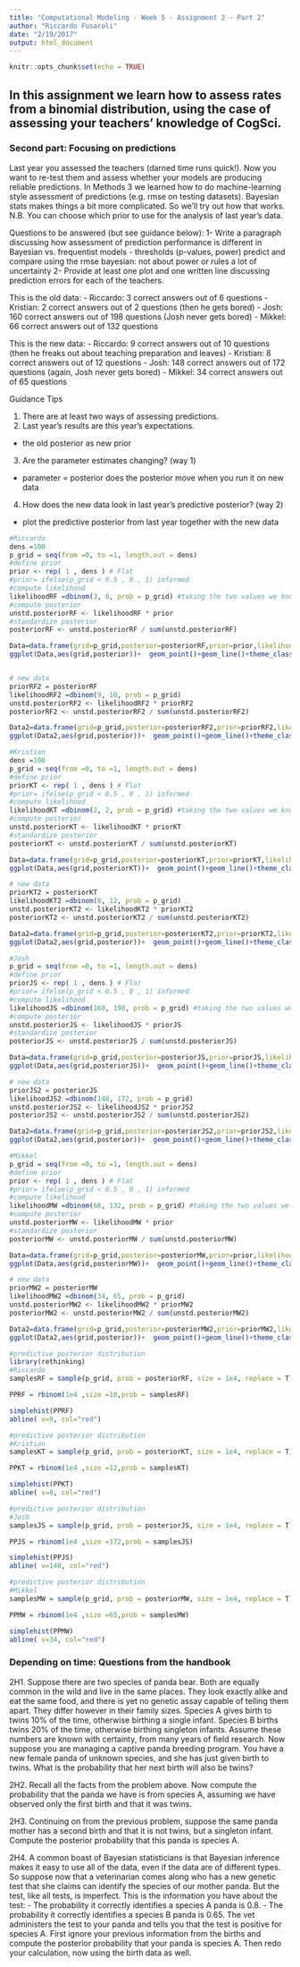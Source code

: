 ```yaml
---
title: "Computational Modeling - Week 5 - Assignment 2 - Part 2"
author: "Riccardo Fusaroli"
date: "2/19/2017"
output: html_document
---
```


```r
knitr::opts_chunk$set(echo = TRUE)
```

## In this assignment we learn how to assess rates from a binomial distribution, using the case of assessing your teachers' knowledge of CogSci.

### Second part: Focusing on predictions

Last year you assessed the teachers (darned time runs quick!). Now you want to re-test them and assess whether your models are producing reliable predictions. In Methods 3 we learned how to do machine-learning style assessment of predictions (e.g. rmse on testing datasets). Bayesian stats makes things a bit more complicated. So we'll try out how that works. N.B. You can choose which prior to use for the analysis of last year's data.

Questions to be answered (but see guidance below):
1- Write a paragraph discussing how assessment of prediction performance is different in Bayesian vs. frequentist models
- thresholds (p-values, power)
predict and compare using the rmse
bayesian:
not about power or rules
a lot of uncertainty
2- Provide at least one plot and one written line discussing prediction errors for each of the teachers.

This is the old data:
- Riccardo: 3 correct answers out of 6 questions
- Kristian: 2 correct answers out of 2 questions (then he gets bored)
- Josh: 160 correct answers out of 198 questions (Josh never gets bored)
- Mikkel: 66 correct answers out of 132 questions

This is the new data:
- Riccardo: 9 correct answers out of 10 questions (then he freaks out about teaching preparation and leaves)
- Kristian: 8 correct answers out of 12 questions
- Josh: 148 correct answers out of 172 questions (again, Josh never gets bored)
- Mikkel: 34 correct answers out of 65 questions

Guidance Tips

1. There are at least two ways of assessing predictions.
2. Last year's results are this year's expectations.
  - the old posterior as new prior
3. Are the parameter estimates changing? (way 1)
  - parameter = posterior
  does the posterior move when you run it on new data
4. How does the new data look in last year's predictive posterior? (way 2)
  - plot the predictive posterior from last year together with the new data

```r

#Riccardo
dens =100
p_grid = seq(from =0, to =1, length.out = dens)
#define prior
prior <- rep( 1 , dens ) # Flat
#prior= ifelse(p_grid < 0.5 , 0 , 1) informed
#compute likelihood
likelihoodRF =dbinom(3, 6, prob = p_grid) #taking the two values we know 0/1
#compute posterior
unstd.posteriorRF <- likelihoodRF * prior
#standardize posterior
posteriorRF <- unstd.posteriorRF / sum(unstd.posteriorRF)

Data=data.frame(grid=p_grid,posterior=posteriorRF,prior=prior,likelihood=likelihoodRF)
ggplot(Data,aes(grid,posterior))+  geom_point()+geom_line()+theme_classic()+  geom_line(aes(grid,prior/dens),color='red')+  xlab("probability of correct")+ ylab("posterior probability")


# new data
priorRF2 = posteriorRF
likelihoodRF2 =dbinom(9, 10, prob = p_grid)
unstd.posteriorRF2 <- likelihoodRF2 * priorRF2
posteriorRF2 <- unstd.posteriorRF2 / sum(unstd.posteriorRF2)

Data2=data.frame(grid=p_grid,posterior=posteriorRF2,prior=priorRF2,likelihood=likelihoodRF2)
ggplot(Data2,aes(grid,posterior))+  geom_point()+geom_line()+theme_classic()+  geom_line(aes(grid,prior),color='red')+  xlab("probability of correct")+ ylab("posterior probability")
```



```r
#Kristian
dens =100
p_grid = seq(from =0, to =1, length.out = dens)
#define prior
priorKT <- rep( 1 , dens ) # Flat
#prior= ifelse(p_grid < 0.5 , 0 , 1) informed
#compute likelihood
likelihoodKT =dbinom(2, 2, prob = p_grid) #taking the two values we know 0/1
#compute posterior
unstd.posteriorKT <- likelihoodKT * priorKT
#standardize posterior
posteriorKT <- unstd.posteriorKT / sum(unstd.posteriorKT)

Data=data.frame(grid=p_grid,posterior=posteriorKT,prior=priorKT,likelihood=likelihoodKT)
ggplot(Data,aes(grid,posteriorKT))+  geom_point()+geom_line()+theme_classic()+  geom_line(aes(grid,prior/dens),color='red')+  xlab("probability of correct")+ ylab("posterior probability")

# new data
priorKT2 = posteriorKT
likelihoodKT2 =dbinom(8, 12, prob = p_grid)
unstd.posteriorKT2 <- likelihoodKT2 * priorKT2
posteriorKT2 <- unstd.posteriorKT2 / sum(unstd.posteriorKT2)

Data2=data.frame(grid=p_grid,posterior=posteriorKT2,prior=priorKT2,likelihood=likelihoodKT2)
ggplot(Data2,aes(grid,posterior))+  geom_point()+geom_line()+theme_classic()+  geom_line(aes(grid,prior),color='red')+  xlab("probability of correct")+ ylab("posterior probability")


```

```r
#Josh
p_grid = seq(from =0, to =1, length.out = dens)
#define prior
priorJS <- rep( 1 , dens ) # Flat
#prior= ifelse(p_grid < 0.5 , 0 , 1) informed
#compute likelihood
likelihoodJS =dbinom(160, 198, prob = p_grid) #taking the two values we know 0/1
#compute posterior
unstd.posteriorJS <- likelihoodJS * priorJS
#standardize posterior
posteriorJS <- unstd.posteriorJS / sum(unstd.posteriorJS)

Data=data.frame(grid=p_grid,posterior=posteriorJS,prior=priorJS,likelihood=likelihoodJS)
ggplot(Data,aes(grid,posteriorJS))+  geom_point()+geom_line()+theme_classic()+  geom_line(aes(grid,prior/dens),color='red')+  xlab("probability of correct")+ ylab("posterior probability")

# new data
priorJS2 = posteriorJS
likelihoodJS2 =dbinom(148, 172, prob = p_grid)
unstd.posteriorJS2 <- likelihoodJS2 * priorJS2
posteriorJS2 <- unstd.posteriorJS2 / sum(unstd.posteriorJS2)

Data2=data.frame(grid=p_grid,posterior=posteriorJS2,prior=priorJS2,likelihood=likelihoodJS2)
ggplot(Data2,aes(grid,posterior))+  geom_point()+geom_line()+theme_classic()+  geom_line(aes(grid,prior),color='red')+  xlab("probability of correct")+ ylab("posterior probability")


```

```r

#Mikkel
p_grid = seq(from =0, to =1, length.out = dens)
#define prior
prior <- rep( 1 , dens ) # Flat
#prior= ifelse(p_grid < 0.5 , 0 , 1) informed
#compute likelihood
likelihoodMW =dbinom(66, 132, prob = p_grid) #taking the two values we know 0/1
#compute posterior
unstd.posteriorMW <- likelihoodMW * prior
#standardize posterior
posteriorMW <- unstd.posteriorMW / sum(unstd.posteriorMW)

Data=data.frame(grid=p_grid,posterior=posteriorMW,prior=prior,likelihood=likelihoodMW)
ggplot(Data,aes(grid,posteriorMW))+  geom_point()+geom_line()+theme_classic()+  geom_line(aes(grid,prior/dens),color='red')+  xlab("probability of correct")+ ylab("posterior probability")

# new data
priorMW2 = posteriorMW
likelihoodMW2 =dbinom(34, 65, prob = p_grid)
unstd.posteriorMW2 <- likelihoodMW2 * priorMW2
posteriorMW2 <- unstd.posteriorMW2 / sum(unstd.posteriorMW2)

Data2=data.frame(grid=p_grid,posterior=posteriorMW2,prior=priorMW2,likelihood=likelihoodMW2)
ggplot(Data2,aes(grid,posterior))+  geom_point()+geom_line()+theme_classic()+  geom_line(aes(grid,prior),color='red')+  xlab("probability of correct")+ ylab("posterior probability")
```



```r
#predictive posterior distribution
library(rethinking)
#Riccardo
samplesRF = sample(p_grid, prob = posteriorRF, size = 1e4, replace = T)

PPRF = rbinom(1e4 ,size =10,prob = samplesRF)

simplehist(PPRF)
abline( v=9, col="red") 


```

```r
#predictive posterior distribution
#Kristian
samplesKT = sample(p_grid, prob = posteriorKT, size = 1e4, replace = T)

PPKT = rbinom(1e4 ,size =12,prob = samplesKT)

simplehist(PPKT)
abline( v=8, col="red") 


```

```r
#predictive posterior distribution
#Josh
samplesJS = sample(p_grid, prob = posteriorJS, size = 1e4, replace = T)

PPJS = rbinom(1e4 ,size =172,prob = samplesJS)

simplehist(PPJS)
abline( v=148, col="red") 


```
```r
#predictive posterior distribution
#Mikkel
samplesMW = sample(p_grid, prob = posteriorMW, size = 1e4, replace = T)

PPMW = rbinom(1e4 ,size =65,prob = samplesMW)

simplehist(PPMW)
abline( v=34, col="red") 


```



### Depending on time: Questions from the handbook
2H1. Suppose there are two species of panda bear. Both are equally common in the wild and live in the same places. They look exactly alike and eat the same food, and there is yet no genetic assay capable of telling them apart. They differ however in their family sizes. Species A gives birth to twins 10% of the time, otherwise birthing a single infant. Species B births twins 20% of the time, otherwise birthing singleton infants. Assume these numbers are known with certainty, from many years of field research.
Now suppose you are managing a captive panda breeding program. You have a new female panda of unknown species, and she has just given birth to twins. What is the probability that her next birth will also be twins?

2H2. Recall all the facts from the problem above. Now compute the probability that the panda we have is from species A, assuming we have observed only the first birth and that it was twins.

2H3. Continuing on from the previous problem, suppose the same panda mother has a second birth and that it is not twins, but a singleton infant. Compute the posterior probability that this panda is species A.

2H4. A common boast of Bayesian statisticians is that Bayesian inference makes it easy to use all of the data, even if the data are of different types. So suppose now that a veterinarian comes along who has a new genetic test that she claims can identify the species of our mother panda. But the test, like all tests, is imperfect. This is the information you have about the test:
- The probability it correctly identifies a species A panda is 0.8.
- The probability it correctly identifies a species B panda is 0.65.
The vet administers the test to your panda and tells you that the test is positive for species A. First ignore your previous information from the births and compute the posterior probability that your panda is species A. Then redo your calculation, now using the birth data as well.
